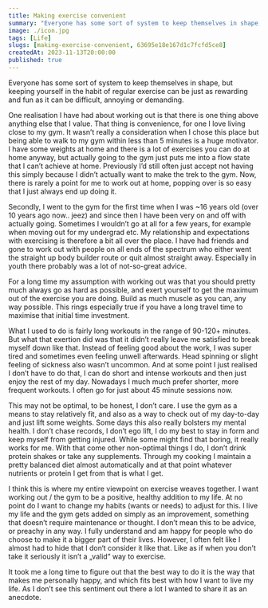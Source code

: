 ```yaml
---
title: Making exercise convenient
summary: "Everyone has some sort of system to keep themselves in shape, but keeping yourself in the habit of regular exercise can be just as rewarding and fun as it can be difficult, annoying or demanding. One realisation I have had about working out is that there is one thing above anything else that I value. That thing is convenience, for one "
image: ./icon.jpg
tags: [Life]
slugs: [making-exercise-convenient, 63695e18e167d1c7fcfd5ce8]
createdAt: 2023-11-13T20:00:00
published: true
---
```


Everyone has some sort of system to keep themselves in shape, but keeping yourself in the habit of regular exercise can be just as rewarding and fun as it can be difficult, annoying or demanding.

One realisation I have had about working out is that there is one thing above anything else that I value. That thing is convenience, for one I love living close to my gym. It wasn’t really a consideration when I chose this place but being able to walk to my gym within less than 5 minutes is a huge motivator. I have some weights at home and there is a lot of exercises you can do at home anyway, but actually going to the gym just puts me into a flow state that I can’t achieve at home. Previously I’d still often just accept not having this simply because I didn’t actually want to make the trek to the gym. Now, there is rarely a point for me to work out at home, popping over is so easy that I just always end up doing it.

Secondly, I went to the gym for the first time when I was ~16 years old (over 10 years ago now.. jeez) and since then I have been very on and off with actually going. Sometimes I wouldn’t go at all for a few years, for example when moving out for my undergrad etc. My relationship and expectations with exercising is therefore a bit all over the place. I have had friends and gone to work out with people on all ends of the spectrum who either went the straight up body builder route or quit almost straight away. Especially in youth there probably was a lot of not-so-great advice.

For a long time my assumption with working out was that you should pretty much always go as hard as possible, and exert yourself to get the maximum out of the exercise you are doing. Build as much muscle as you can, any way possible. This rings especially true if you have a long travel time to maximise that initial time investment.

What I used to do is fairly long workouts in the range of 90-120+ minutes. But what that exertion did was that it didn’t really leave me satisfied to break myself down like that. Instead of feeling good about the work, I was super tired and sometimes even feeling unwell afterwards. Head spinning or slight feeling of sickness also wasn’t uncommon. And at some point I just realised I don’t have to do that, I can do short and intense workouts and then just enjoy the rest of my day. Nowadays I much much prefer shorter, more frequent workouts. I often go for just about 45 minute sessions now.

This may not be optimal, to be honest, I don’t care. I use the gym as a means to stay relatively fit, and also as a way to check out of my day-to-day and just lift some weights. Some days this also really bolsters my mental health. I don’t chase records, I don’t ego lift, I do my best to stay in form and keep myself from getting injured. While some might find that boring, it really works for me. With that come other non-optimal things I do, I don’t drink protein shakes or take any supplements. Through my cooking I maintain a pretty balanced diet almost automatically and at that point whatever nutrients or protein I get from that is what I get.

I think this is where my entire viewpoint on exercise weaves together. I want working out / the gym to be a positive, healthy addition to my life. At no point do I want to change my habits (wants or needs) to adjust for this. I live my life and the gym gets added on simply as an improvement, something that doesn’t require maintenance or thought. I don’t mean this to be advice, or preachy in any way. I fully understand and am happy for people who do choose to make it a bigger part of their lives. However, I often felt like I almost had to hide that I don‘t consider it like that. Like as if when you don’t take it seriously it isn’t a „valid“ way to exercise.

It took me a long time to figure out that the best way to do it is the way that makes me personally happy, and which fits best with how I want to live my life. As I don’t see this sentiment out there a lot I wanted to share it as an anecdote.